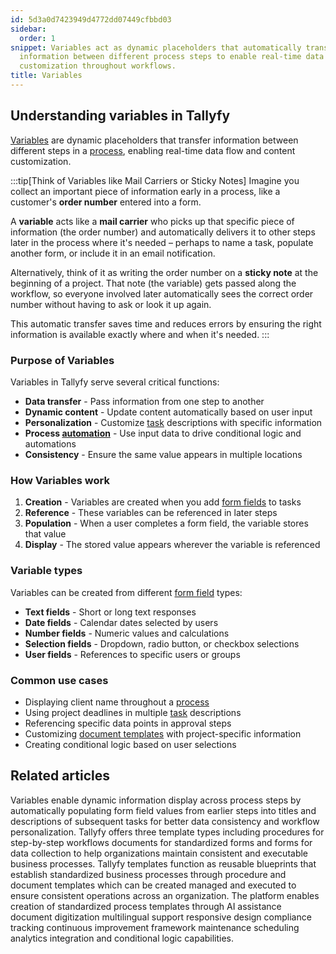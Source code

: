 ```yaml
---
id: 5d3a0d7423949d4772dd07449cfbbd03
sidebar:
  order: 1
snippet: Variables act as dynamic placeholders that automatically transfer and display
  information between different process steps to enable real-time data flow and content
  customization throughout workflows.
title: Variables
---
```


## Understanding variables in Tallyfy

[Variables](/products/pro/documenting/templates/variables/) are dynamic placeholders that transfer information between different steps in a [process](/products/pro/tracking-and-tasks/processes/), enabling real-time data flow and content customization.

:::tip[Think of Variables like Mail Carriers or Sticky Notes]
Imagine you collect an important piece of information early in a process, like a customer's **order number** entered into a form.

A **variable** acts like a **mail carrier** who picks up that specific piece of information (the order number) and automatically delivers it to other steps later in the process where it's needed – perhaps to name a task, populate another form, or include it in an email notification.

Alternatively, think of it as writing the order number on a **sticky note** at the beginning of a project. That note (the variable) gets passed along the workflow, so everyone involved later automatically sees the correct order number without having to ask or look it up again.

This automatic transfer saves time and reduces errors by ensuring the right information is available exactly where and when it's needed.
:::

### Purpose of Variables

Variables in Tallyfy serve several critical functions:

- **Data transfer** - Pass information from one step to another
- **Dynamic content** - Update content automatically based on user input
- **Personalization** - Customize [task](/products/pro/tracking-and-tasks/tasks/) descriptions with specific information
- **Process [automation](/products/pro/documenting/templates/automations/)** - Use input data to drive conditional logic and automations
- **Consistency** - Ensure the same value appears in multiple locations

### How Variables work

1. **Creation** - Variables are created when you add [form fields](/products/pro/tracking-and-tasks/tasks/what-are-form-fields-in-tallyfy/) to tasks
2. **Reference** - These variables can be referenced in later steps
3. **Population** - When a user completes a form field, the variable stores that value
4. **Display** - The stored value appears wherever the variable is referenced

### Variable types

Variables can be created from different [form field](/products/pro/tracking-and-tasks/tasks/what-are-form-fields-in-tallyfy/) types:

- **Text fields** - Short or long text responses
- **Date fields** - Calendar dates selected by users
- **Number fields** - Numeric values and calculations
- **Selection fields** - Dropdown, radio button, or checkbox selections
- **User fields** - References to specific users or groups

### Common use cases

- Displaying client name throughout a [process](/products/pro/tracking-and-tasks/processes/)
- Using project deadlines in multiple [task](/products/pro/tracking-and-tasks/tasks/) descriptions
- Referencing specific data points in approval steps
- Customizing [document templates](/products/pro/documenting/documents/) with project-specific information
- Creating conditional logic based on user selections


<PageTree />


## Related articles
<CardGrid>
<LinkTitleCard header="<b>Variables > Insert variables</b>" href="/products/pro/documenting/templates/variables/how-can-i-use-insert-variables-in-tallyfy/" > Variables enable dynamic information display across process steps by automatically populating form field values from earlier steps into titles and descriptions of subsequent tasks for better data consistency and workflow personalization. </LinkTitleCard>
<LinkTitleCard header="<b>Pro > Essentials</b>" href="/products/pro/documenting/" > Tallyfy offers three template types including procedures for step-by-step workflows documents for standardized forms and forms for data collection to help organizations maintain consistent and executable business processes. </LinkTitleCard>
<LinkTitleCard header="<b>Documenting > Templates</b>" href="/products/pro/documenting/templates/" > Tallyfy templates function as reusable blueprints that establish standardized business processes through procedure and document templates which can be created managed and executed to ensure consistent operations across an organization. </LinkTitleCard>
<LinkTitleCard header="<b>Features > Explain it once</b>" href="/products/pro/tutorials/features/explain-it-once/" > The platform enables creation of standardized process templates through AI assistance document digitization multilingual support responsive design compliance tracking continuous improvement framework maintenance scheduling analytics integration and conditional logic capabilities. </LinkTitleCard>
</CardGrid>